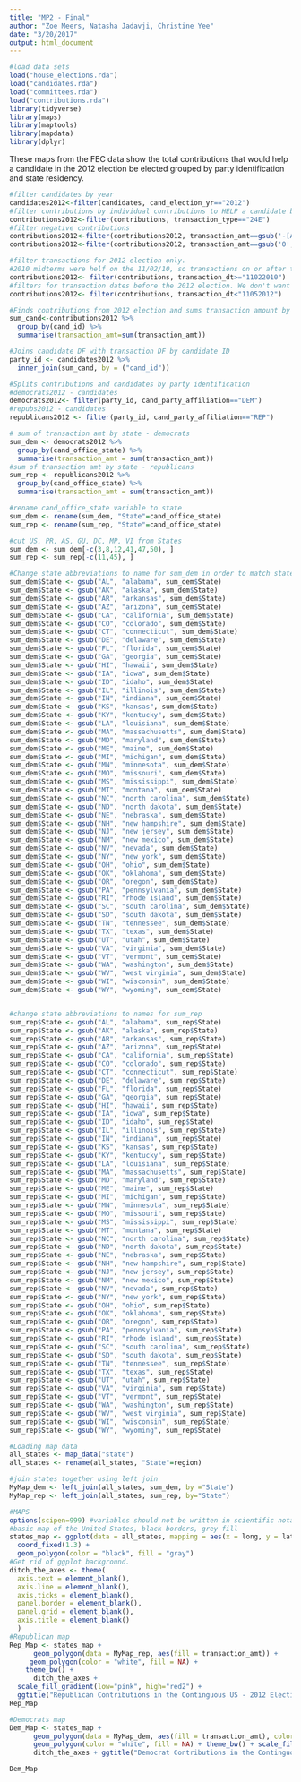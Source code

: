```yaml
---
title: "MP2 - Final"
author: "Zoe Meers, Natasha Jadavji, Christine Yee"
date: "3/20/2017"
output: html_document
---
```

```r
#load data sets
load("house_elections.rda")
load("candidates.rda")
load("committees.rda")
load("contributions.rda")
library(tidyverse)
library(maps)
library(maptools)
library(mapdata)
library(dplyr)
```
These maps from the FEC data show the total contributions that would help a candidate in the 2012 election be elected grouped by party identification and state residency. 

```r
#filter candidates by year
candidates2012<-filter(candidates, cand_election_yr=="2012")
#filter contributions by individual contributions to HELP a candidate be elected
contributions2012<-filter(contributions, transaction_type=="24E")
#filter negative contributions
contributions2012<-filter(contributions2012, transaction_amt==gsub('-[A-z ]*', '', transaction_amt))
contributions2012<-filter(contributions2012, transaction_amt==gsub('0', '', transaction_amt))

```
```r
#filter transactions for 2012 election only.
#2010 midterms were helf on the 11/02/10, so transactions on or after this date are most likely for 2012
contributions2012<- filter(contributions, transaction_dt>="11022010")
#filters for transaction dates before the 2012 election. We don't want contributions for the 2014 midterms.
contributions2012<- filter(contributions, transaction_dt<"11052012")
```

```r
#Finds contributions from 2012 election and sums transaction amount by candidate ID
sum_cand<-contributions2012 %>%
  group_by(cand_id) %>%
  summarise(transaction_amt=sum(transaction_amt))

```


```r
#Joins candidate DF with transaction DF by candidate ID
party_id <- candidates2012 %>%
  inner_join(sum_cand, by = ("cand_id"))
```


```r
#Splits contributions and candidates by party identification
#democrats2012 - candidates
democrats2012<- filter(party_id, cand_party_affiliation=="DEM")
#repubs2012 - candidates
republicans2012 <- filter(party_id, cand_party_affiliation=="REP")
```


```r
# sum of transaction amt by state - democrats
sum_dem <- democrats2012 %>% 
  group_by(cand_office_state) %>% 
  summarise(transaction_amt = sum(transaction_amt)) 
#sum of transaction amt by state - republicans
sum_rep <- republicans2012 %>% 
  group_by(cand_office_state) %>% 
  summarise(transaction_amt = sum(transaction_amt))
```
```r
#rename cand_office_state variable to state
sum_dem <- rename(sum_dem, "State"=cand_office_state)
sum_rep <- rename(sum_rep, "State"=cand_office_state)
```
```r
#cut US, PR, AS, GU, DC, MP, VI from States
sum_dem <- sum_dem[-c(3,8,12,41,47,50), ]
sum_rep <- sum_rep[-c(11,45), ]
```

```r
#Change state abbreviations to name for sum_dem in order to match states with map data later on.
sum_dem$State <- gsub("AL", "alabama", sum_dem$State)
sum_dem$State <- gsub("AK", "alaska", sum_dem$State)
sum_dem$State <- gsub("AR", "arkansas", sum_dem$State)
sum_dem$State <- gsub("AZ", "arizona", sum_dem$State)
sum_dem$State <- gsub("CA", "california", sum_dem$State)
sum_dem$State <- gsub("CO", "colorado", sum_dem$State)
sum_dem$State <- gsub("CT", "connecticut", sum_dem$State)
sum_dem$State <- gsub("DE", "delaware", sum_dem$State)
sum_dem$State <- gsub("FL", "florida", sum_dem$State)
sum_dem$State <- gsub("GA", "georgia", sum_dem$State)
sum_dem$State <- gsub("HI", "hawaii", sum_dem$State)
sum_dem$State <- gsub("IA", "iowa", sum_dem$State)
sum_dem$State <- gsub("ID", "idaho", sum_dem$State)
sum_dem$State <- gsub("IL", "illinois", sum_dem$State)
sum_dem$State <- gsub("IN", "indiana", sum_dem$State)
sum_dem$State <- gsub("KS", "kansas", sum_dem$State)
sum_dem$State <- gsub("KY", "kentucky", sum_dem$State)
sum_dem$State <- gsub("LA", "louisiana", sum_dem$State)
sum_dem$State <- gsub("MA", "massachusetts", sum_dem$State)
sum_dem$State <- gsub("MD", "maryland", sum_dem$State)
sum_dem$State <- gsub("ME", "maine", sum_dem$State)
sum_dem$State <- gsub("MI", "michigan", sum_dem$State)
sum_dem$State <- gsub("MN", "minnesota", sum_dem$State)
sum_dem$State <- gsub("MO", "missouri", sum_dem$State)
sum_dem$State <- gsub("MS", "mississippi", sum_dem$State)
sum_dem$State <- gsub("MT", "montana", sum_dem$State)
sum_dem$State <- gsub("NC", "north carolina", sum_dem$State)
sum_dem$State <- gsub("ND", "north dakota", sum_dem$State)
sum_dem$State <- gsub("NE", "nebraska", sum_dem$State)
sum_dem$State <- gsub("NH", "new hampshire", sum_dem$State)
sum_dem$State <- gsub("NJ", "new jersey", sum_dem$State)
sum_dem$State <- gsub("NM", "new mexico", sum_dem$State)
sum_dem$State <- gsub("NV", "nevada", sum_dem$State)
sum_dem$State <- gsub("NY", "new york", sum_dem$State)
sum_dem$State <- gsub("OH", "ohio", sum_dem$State)
sum_dem$State <- gsub("OK", "oklahoma", sum_dem$State)
sum_dem$State <- gsub("OR", "oregon", sum_dem$State)
sum_dem$State <- gsub("PA", "pennsylvania", sum_dem$State)
sum_dem$State <- gsub("RI", "rhode island", sum_dem$State)
sum_dem$State <- gsub("SC", "south carolina", sum_dem$State)
sum_dem$State <- gsub("SD", "south dakota", sum_dem$State)
sum_dem$State <- gsub("TN", "tennessee", sum_dem$State)
sum_dem$State <- gsub("TX", "texas", sum_dem$State)
sum_dem$State <- gsub("UT", "utah", sum_dem$State)
sum_dem$State <- gsub("VA", "virginia", sum_dem$State)
sum_dem$State <- gsub("VT", "vermont", sum_dem$State)
sum_dem$State <- gsub("WA", "washington", sum_dem$State)
sum_dem$State <- gsub("WV", "west virginia", sum_dem$State)
sum_dem$State <- gsub("WI", "wisconsin", sum_dem$State)
sum_dem$State <- gsub("WY", "wyoming", sum_dem$State)



```

```r
#change state abbreviations to names for sum_rep
sum_rep$State <- gsub("AL", "alabama", sum_rep$State)
sum_rep$State <- gsub("AK", "alaska", sum_rep$State)
sum_rep$State <- gsub("AR", "arkansas", sum_rep$State)
sum_rep$State <- gsub("AZ", "arizona", sum_rep$State)
sum_rep$State <- gsub("CA", "california", sum_rep$State)
sum_rep$State <- gsub("CO", "colorado", sum_rep$State)
sum_rep$State <- gsub("CT", "connecticut", sum_rep$State)
sum_rep$State <- gsub("DE", "delaware", sum_rep$State)
sum_rep$State <- gsub("FL", "florida", sum_rep$State)
sum_rep$State <- gsub("GA", "georgia", sum_rep$State)
sum_rep$State <- gsub("HI", "hawaii", sum_rep$State)
sum_rep$State <- gsub("IA", "iowa", sum_rep$State)
sum_rep$State <- gsub("ID", "idaho", sum_rep$State)
sum_rep$State <- gsub("IL", "illinois", sum_rep$State)
sum_rep$State <- gsub("IN", "indiana", sum_rep$State)
sum_rep$State <- gsub("KS", "kansas", sum_rep$State)
sum_rep$State <- gsub("KY", "kentucky", sum_rep$State)
sum_rep$State <- gsub("LA", "louisiana", sum_rep$State)
sum_rep$State <- gsub("MA", "massachusetts", sum_rep$State)
sum_rep$State <- gsub("MD", "maryland", sum_rep$State)
sum_rep$State <- gsub("ME", "maine", sum_rep$State)
sum_rep$State <- gsub("MI", "michigan", sum_rep$State)
sum_rep$State <- gsub("MN", "minnesota", sum_rep$State)
sum_rep$State <- gsub("MO", "missouri", sum_rep$State)
sum_rep$State <- gsub("MS", "mississippi", sum_rep$State)
sum_rep$State <- gsub("MT", "montana", sum_rep$State)
sum_rep$State <- gsub("NC", "north carolina", sum_rep$State)
sum_rep$State <- gsub("ND", "north dakota", sum_rep$State)
sum_rep$State <- gsub("NE", "nebraska", sum_rep$State)
sum_rep$State <- gsub("NH", "new hampshire", sum_rep$State)
sum_rep$State <- gsub("NJ", "new jersey", sum_rep$State)
sum_rep$State <- gsub("NM", "new mexico", sum_rep$State)
sum_rep$State <- gsub("NV", "nevada", sum_rep$State)
sum_rep$State <- gsub("NY", "new york", sum_rep$State)
sum_rep$State <- gsub("OH", "ohio", sum_rep$State)
sum_rep$State <- gsub("OK", "oklahoma", sum_rep$State)
sum_rep$State <- gsub("OR", "oregon", sum_rep$State)
sum_rep$State <- gsub("PA", "pennsylvania", sum_rep$State)
sum_rep$State <- gsub("RI", "rhode island", sum_rep$State)
sum_rep$State <- gsub("SC", "south carolina", sum_rep$State)
sum_rep$State <- gsub("SD", "south dakota", sum_rep$State)
sum_rep$State <- gsub("TN", "tennessee", sum_rep$State)
sum_rep$State <- gsub("TX", "texas", sum_rep$State)
sum_rep$State <- gsub("UT", "utah", sum_rep$State)
sum_rep$State <- gsub("VA", "virginia", sum_rep$State)
sum_rep$State <- gsub("VT", "vermont", sum_rep$State)
sum_rep$State <- gsub("WA", "washington", sum_rep$State)
sum_rep$State <- gsub("WV", "west virginia", sum_rep$State)
sum_rep$State <- gsub("WI", "wisconsin", sum_rep$State)
sum_rep$State <- gsub("WY", "wyoming", sum_rep$State)

```

```r
#Loading map data 
all_states <- map_data("state")
all_states <- rename(all_states, "State"=region)

#join states together using left join
MyMap_dem <- left_join(all_states, sum_dem, by ="State")
MyMap_rep <- left_join(all_states, sum_rep, by="State")
```


```r
#MAPS
options(scipen=999) #variables should not be written in scientific notation
#basic map of the United States, black borders, grey fill
states_map <- ggplot(data = all_states, mapping = aes(x = long, y = lat, group = group)) + 
  coord_fixed(1.3) + 
  geom_polygon(color = "black", fill = "gray")
#Get rid of ggplot background.
ditch_the_axes <- theme(
  axis.text = element_blank(),
  axis.line = element_blank(),
  axis.ticks = element_blank(),
  panel.border = element_blank(),
  panel.grid = element_blank(),
  axis.title = element_blank()
  )
#Republican map
Rep_Map <- states_map + 
      geom_polygon(data = MyMap_rep, aes(fill = transaction_amt)) +
     geom_polygon(color = "white", fill = NA) +
    theme_bw() +
      ditch_the_axes + 
  scale_fill_gradient(low="pink", high="red2") + 
  ggtitle("Republican Contributions in the Continguous US - 2012 Election") + theme(plot.title = element_text(size = rel(1))) + theme(legend.title = element_text(face = "bold")) + theme(title = element_text(face = "bold")) + guides(fill=guide_legend(title="Contributions ($)")) + theme(plot.title = element_text(size = rel(1.2)))
Rep_Map

#Democrats map 
Dem_Map <- states_map + 
      geom_polygon(data = MyMap_dem, aes(fill = transaction_amt), color = "white") +
      geom_polygon(color = "white", fill = NA) + theme_bw() + scale_fill_continuous(low="lightblue", high="blue2") +
      ditch_the_axes + ggtitle("Democrat Contributions in the Continguous US - 2012 Election") + theme(plot.title = element_text(size = rel(1.2))) + theme(legend.title = element_text(face = "bold")) + theme(title = element_text(face = "bold")) + guides(fill=guide_legend(title="Contributions ($)"))

Dem_Map

```
